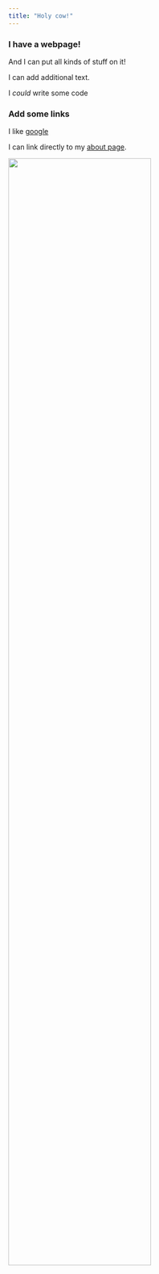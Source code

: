 ```yaml
---
title: "Holy cow!"
---
```


### I have a webpage!

And I can put all kinds of stuff on it!

I can add additional text.

I *could* write some code

### Add some links

I like [google](https://www.google.com/)

I can link directly to my [about page](about.html).

<img src="images/apple.jpg" style="width:75%">


